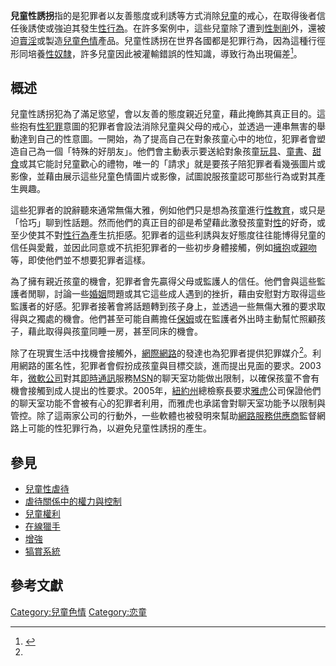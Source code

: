{{性暴力}}
'''兒童性誘拐'''指的是犯罪者以友善態度或利誘等方式消除[[兒童|兒童]]的戒心，在取得後者信任後誘使或強迫其發生[[性行為|性行為]]。在許多案例中，這些兒童除了遭到[[性剝削|性剝削]]外，還被迫[[賣淫|賣淫]]或製造[[兒童色情|兒童色情]]產品。兒童性誘拐在世界各國都是犯罪行為，因為這種行徑形同培養[[性奴隸|性奴隸]]，許多兒童因此被灌輸錯誤的性知識，導致行為出現偏差<ref name="Crime">{{cite journal | author = 施慧玲 | title = 兒童及少年從事網路性交易問題之防制與處境之國際比較研究 | journal = 內政部兒童局委託研究報告 | pages = 5-7 | url = http://www.cbi.gov.tw/CBI_2/upload/8d8d2aef-2364-4294-af58-fe7304953eb2.pdf | language = zh-tw | format = pdf | publisher = [[中華民國內政部|中華民國內政部]] | accessdate = 2010-08-07 | date = 2006年12月 }}{{dead link|date=2017年11月 |bot=InternetArchiveBot |fix-attempted=yes }}</ref>。

==  概述  ==
{{Refimprovesect|time=2014-06-06T08:24:14+00:00}}
兒童性誘拐犯為了滿足慾望，會以友善的態度親近兒童，藉此掩飾其真正目的。這些抱有[[性犯罪|性犯罪]]意圖的犯罪者會設法消除兒童與父母的戒心，並透過一連串無害的舉動達到自己的性意圖。一開始，為了提高自己在對象孩童心中的地位，犯罪者會塑造自己為一個「特殊的好朋友」。他們會主動表示要送給對象孩童[[玩具|玩具]]、[[童書|童書]]、[[甜食|甜食]]或其它能討兒童歡心的禮物，唯一的「請求」就是要孩子陪犯罪者看幾張圖片或影像，並藉由展示這些兒童色情圖片或影像，試圖說服孩童認可那些行為或對其產生興趣。

這些犯罪者的說辭聽來通常無傷大雅，例如他們只是想為孩童進行[[性教育|性教育]]，或只是「恰巧」聊到性話題。然而他們的真正目的卻是希望藉此激發孩童對[[性愛|性]]的好奇，或至少使其不對[[性行為|性行為]]產生抗拒感。犯罪者的這些利誘與友好態度往往能博得兒童的信任與愛戴，並因此同意或不抗拒犯罪者的一些初步身體接觸，例如[[擁抱|擁抱]]或[[親吻|親吻]]等，即使他們並不想要犯罪者這樣。

為了擁有親近孩童的機會，犯罪者會先贏得父母或監護人的信任。他們會與這些監護者閒聊，討論一些[[婚姻|婚姻]]問題或其它這些成人遇到的挫折，藉由安慰對方取得這些監護者的好感。犯罪者接著會將話題轉到孩子身上，並透過一些無傷大雅的要求取得與之獨處的機會。他們甚至可能自薦擔任[[保姆|保姆]]或在監護者外出時主動幫忙照顧孩子，藉此取得與孩童同睡一房，甚至同床的機會。

除了在現實生活中找機會接觸外，[[網際網路|網際網路]]的發達也為犯罪者提供犯罪媒介<ref name="Crime"/>。利用網路的匿名性，犯罪者會假扮成孩童與目標交談，進而提出見面的要求。2003年，[[微軟公司|微軟公司]]對其[[即時通訊|即時通訊]]服務[[MSN|MSN]]的聊天室功能做出限制，以確保孩童不會有機會接觸到成人提出的性要求。2005年，[[紐約州|紐約州]]總檢察長要求[[雅虎|雅虎]]公司保證他們的聊天室功能不會被有心的犯罪者利用，而雅虎也承諾會對聊天室功能予以限制與管控。除了這兩家公司的行動外，一些軟體也被發明來幫助[[網路服務供應商|網路服務供應商]]監督網路上可能的性犯罪行為，以避免兒童性誘拐的產生。

==  參見  ==
* [[兒童性虐待|兒童性虐待]]
* [[虐待關係中的權力與控制|虐待關係中的權力與控制]]
* [[兒童權利|兒童權利]]
* [[在線獵手|在線獵手]]
* [[增強|增強]]
* [[犒賞系統|犒賞系統]]

==  參考文獻  ==
{{Reflist|1}}

{{戀童癖}}
{{心理操縱}}

[[Category:兒童色情|Category:兒童色情]]
[[Category:恋童|Category:恋童]]